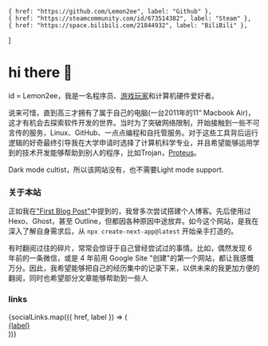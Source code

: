     { href: "https://github.com/Lemon2ee", label: "Github" },
    { href: "https://steamcommunity.com/id/673514382", label: "Steam" },
    { href: "https://space.bilibili.com/21844932", label: "BiliBili" },
]

# hi there 👋

id = Lemon2ee，我是一名程序员、[游戏玩家](https://lemon2ee.dev/game-review)和计算机硬件爱好者。

说来可惜，直到高三才拥有了属于自己的电脑(一台2011年的11“ Macbook Air)，这才有机会去探索软件开发的世界。当时为了突破网络限制，开始接触到一些不可言传的服务，Linux、GitHub、一点点编程和自托管服务。对于这些工具背后运行逻辑的好奇最终引导我在大学申请时选择了计算机科学专业，并且希望能够运用学到的技术开发能够帮助到别人的程序，比如Trojan，[Proteus](https://github.com/unblockable/proteus)。

Dark mode cultist，所以该网站没有，也不需要Light mode support.

### 关于本站

正如我在["First Blog Post"](https://lemon2ee.dev/blog/first-blog-post)中提到的，我曾多次尝试搭建个人博客。先后使用过 Hexo、Ghost，甚至 Outline，但都因各种原因中途放弃。如今这个网站，是我在深入了解自身需求后，从 `npx create-next-app@latest` 开始亲手打造的。

有时翻阅过往的碎片，常常会惊讶于自己曾经尝试过的事情。比如，偶然发现 6 年前的一条微信，或是 4 年前用 Google Site "创建"的第一个网站，都让我感慨万分。因此，我希望能够把自己的经历集中的记录下来，以供未来的我更加方便的翻阅，同时也希望部分文章能够帮助到一些人


### links

<div className="flex flex-col text-neutral-600 md:flex-row md:space-x-4 dark:text-neutral-300 space-y-2 md:space-y-0">
    {socialLinks.map(({ href, label }) => (
        <a
            key={href}
            className="flex items-center transition-all hover:text-neutral-800 dark:hover:text-neutral-100 no-underline"
            rel="noopener noreferrer"
            target="_blank"
            href={href}
        >
            <ArrowIcon />
            <div className="ml-2 h-7">{label}</div>
        </a>
    ))}
</div>
